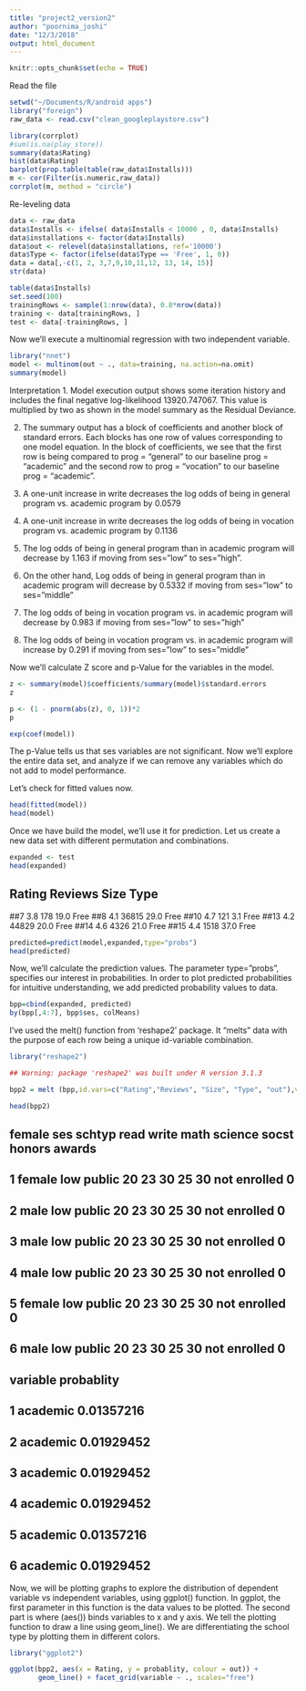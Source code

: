 ```yaml
---
title: "project2_version2"
author: "poornima_joshi"
date: "12/3/2018"
output: html_document
---
```


```r
knitr::opts_chunk$set(echo = TRUE)
```

Read the file
```r
setwd("~/Documents/R/android apps")
library("foreign")
raw_data <- read.csv("clean_googleplaystore.csv")
```

```r
library(corrplot)
#sum(is.na(play_store))
summary(data$Rating)
hist(data$Rating)
barplot(prop.table(table(raw_data$Installs)))
m <- cor(Filter(is.numeric,raw_data))
corrplot(m, method = "circle")
```


Re-leveling data
```r
data <- raw_data
data$Installs <- ifelse( data$Installs < 10000 , 0, data$Installs)
data$installations <- factor(data$Installs)
data$out <- relevel(data$installations, ref='10000')
data$Type <- factor(ifelse(data$Type == 'Free', 1, 0))
data = data[,-c(1, 2, 3,7,9,10,11,12, 13, 14, 15)]
str(data)
```



```r
table(data$Installs)
set.seed(100)
trainingRows <- sample(1:nrow(data), 0.8*nrow(data))
training <- data[trainingRows, ]
test <- data[-trainingRows, ]
```

Now we’ll execute a multinomial regression with two independent variable.

```r
library("nnet")
model <- multinom(out ~ ., data=training, na.action=na.omit)
summary(model)
```


Interpretation
1. Model execution output shows some iteration history and includes the final negative log-likelihood 13920.747067. This value is multiplied by two as shown in the model summary as the Residual Deviance.

2. The summary output has a block of coefficients and another block of standard errors. Each blocks has one row of values corresponding to one model equation. In the block of coefficients, we see that the first row is being compared to prog = “general” to our baseline prog = “academic” and the second row to prog = “vocation” to our baseline prog = “academic”.

3. A one-unit increase in write decreases the log odds of being in general program vs. academic program by 0.0579

4. A one-unit increase in write decreases the log odds of being in vocation program vs. academic program by 0.1136

5. The log odds of being in general program than in academic program will decrease by 1.163 if moving from ses=”low” to ses=”high”.

6. On the other hand, Log odds of being in general program than in academic program will decrease by 0.5332 if moving from ses=”low” to ses=”middle”

7. The log odds of being in vocation program vs. in academic program will decrease by 0.983 if moving from ses=”low” to ses=”high”

8. The log odds of being in vocation program vs. in academic program will increase by 0.291 if moving from ses=”low” to ses=”middle”

Now we’ll calculate Z score and p-Value for the variables in the model.
```r
z <- summary(model)$coefficients/summary(model)$standard.errors
z

p <- (1 - pnorm(abs(z), 0, 1))*2
p

exp(coef(model))
```
The p-Value tells us that ses variables are not significant.  Now we’ll explore the entire data set, and analyze if we can remove any variables which do not add to model performance.

Let’s check for fitted values now.
```r
head(fitted(model))
head(model)
```

Once we have build the model, we’ll use it for prediction. Let us create a new data set with different permutation and combinations.
```r
expanded <- test
head(expanded)
```
##   Rating Reviews Size Type
##7     3.8     178 19.0 Free
##8     4.1   36815 29.0 Free
##10    4.7     121  3.1 Free
##13    4.2   44829 20.0 Free
##14    4.6    4326 21.0 Free
##15    4.4    1518 37.0 Free

```r
predicted=predict(model,expanded,type="probs")
head(predicted)
```


Now, we’ll calculate the prediction values. The parameter type=”probs”, specifies our interest in probabilities. In order to plot predicted probabilities for intuitive understanding, we add predicted probability values to data.
```r
bpp=cbind(expanded, predicted)
by(bpp[,4:7], bpp$ses, colMeans)
```

I’ve used the melt() function from ‘reshape2’ package. It “melts” data with the purpose of each row being a unique id-variable combination.
```r
library("reshape2")

## Warning: package 'reshape2' was built under R version 3.1.3

bpp2 = melt (bpp,id.vars=c("Rating","Reviews", "Size", "Type", "out"),value.name="probablity")

head(bpp2)
```
##   female ses schtyp read write math science socst       honors awards
## 1 female low public   20    23   30      25    30 not enrolled      0
## 2   male low public   20    23   30      25    30 not enrolled      0
## 3   male low public   20    23   30      25    30 not enrolled      0
## 4   male low public   20    23   30      25    30 not enrolled      0
## 5 female low public   20    23   30      25    30 not enrolled      0
## 6   male low public   20    23   30      25    30 not enrolled      0
##   variable probablity
## 1 academic 0.01357216
## 2 academic 0.01929452
## 3 academic 0.01929452
## 4 academic 0.01929452
## 5 academic 0.01357216
## 6 academic 0.01929452

Now, we will be plotting graphs to explore the distribution of dependent variable vs independent variables, using ggplot() function. In ggplot, the first parameter in this function is the data values to be plotted. The second part is where (aes()) binds variables to x and y axis. We tell the plotting function to draw a line using geom_line(). We are differentiating the school type by plotting them in different colors.
```r
library("ggplot2")

ggplot(bpp2, aes(x = Rating, y = probablity, colour = out)) +
       geom_line() + facet_grid(variable ~ ., scales="free")

```

